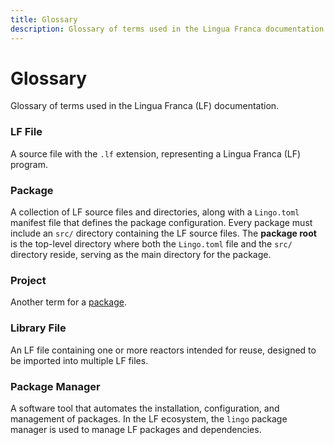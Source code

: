 ```yaml
---
title: Glossary
description: Glossary of terms used in the Lingua Franca documentation.
---
```


# Glossary

Glossary of terms used in the Lingua Franca (LF) documentation.

### LF File
A source file with the `.lf` extension, representing a Lingua Franca (LF) program.

### Package
A collection of LF source files and directories, along with a `Lingo.toml` manifest file that defines the package configuration. Every package must include an `src/` directory containing the LF source files.
The **package root** is the top-level directory where both the `Lingo.toml` file and the `src/` directory reside, serving as the main directory for the package.

### Project
Another term for a [package](#package).

### Library File
An LF file containing one or more reactors intended for reuse, designed to be imported into multiple LF files.

### Package Manager
A software tool that automates the installation, configuration, and management of packages. In the LF ecosystem, the `lingo` package manager is used to manage LF packages and dependencies.